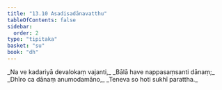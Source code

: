 ```yaml
---
title: "13.10 Asadisadānavatthu"
tableOfContents: false
sidebar:
  order: 2
type: "tipitaka"
basket: "su"
book: "dh"
---
```



<DynamicBreadcrumb />

<Division number="177" book="dh" bookNo="18" page="40">

<Paragraph number="190" type="verses" book="dh">
_Na ve kadariyā devalokaṃ vajanti,_  
_Bālā have nappasaṃsanti dānaṃ;_  
_Dhīro ca dānaṃ anumodamāno,_  
_Teneva so hoti sukhī parattha._
</Paragraph>
</Division>